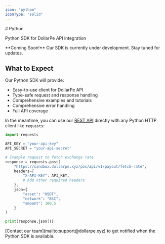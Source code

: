 ```yaml
---
icon: "python"
iconType: "solid"
---
```


<Highlight>
  # Python
</Highlight>

Python SDK for DollarPe API integration

<Note>
  **Coming Soon!** Our SDK is currently under development. Stay tuned for updates.
</Note>

## What to Expect

Our Python SDK will provide:
- Easy-to-use client for DollarPe API
- Type-safe request and response handling
- Comprehensive examples and tutorials
- Comprehensive error handling
- Full API coverage

In the meantime, you can use our [REST API](/api-reference/overview/introduction) directly with any Python HTTP client like `requests`:

```python
import requests

API_KEY = "your-api-key"
API_SECRET = "your-api-secret"

# Example request to fetch exchange rate
response = requests.post(
    "https://sandbox.dollarpe.xyz/pos/api/v1/payout/fetch-rate",
    headers={
        "X-API-KEY": API_KEY,
        # Add other required headers
    },
    json={
        "asset": "USDT",
        "network": "BSC",
        "amount": 100.5
    }
)

print(response.json())
```

<Card title="Want early access?" icon="stars" iconType="solid">
  [Contact our team](mailto:support@dollarpe.xyz) to get notified when the Python SDK is available.
</Card>